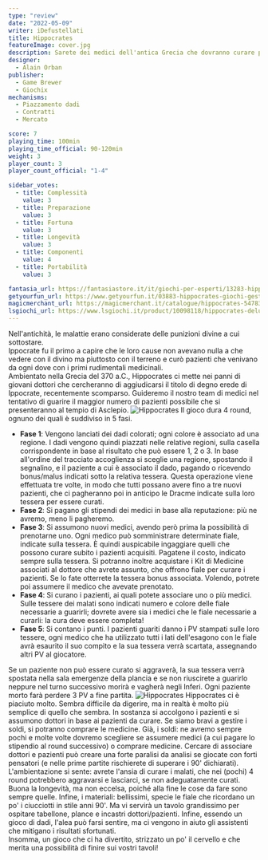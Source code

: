 ```yaml
---
type: "review"
date: "2022-05-09"
writer: iDefustellati
title: Hippocrates
featureImage: cover.jpg
description: Sarete dei medici dell'antica Grecia che dovranno curare pazienti e diventare eredi di Hippocrates!
designer:
  - Alain Orban
publisher:
  - Game Brewer
  - Giochix
mechanisms:
  - Piazzamento dadi
  - Contratti
  - Mercato

score: 7
playing_time: 100min
playing_time_official: 90-120min
weight: 3
player_count: 3
player_count_official: "1-4"

sidebar_votes:
  - title: Complessità
    value: 3
  - title: Preparazione
    value: 3
  - title: Fortuna
    value: 3
  - title: Longevità
    value: 3
  - title: Componenti
    value: 4
  - title: Portabilità
    value: 3

fantasia_url: https://fantasiastore.it/it/giochi-per-esperti/13283-hippocrates.html
getyourfun_url: https://www.getyourfun.it/03883-hippocrates-giochi-gestionali.html
magicmerchant_url: https://magicmerchant.it/catalogue/hippocrates-54783/
lsgiochi_url: https://www.lsgiochi.it/product/10098118/hippocrates-deluxe
---
```


<Setting>
  Nell'antichità, le malattie erano considerate delle punizioni divine a cui
  sottostare.
  <br />
  Ippocrate fu il primo a capire che le loro cause non avevano nulla a che
  vedere con il divino ma piuttosto con il terreno e curò pazienti che venivano
  da ogni dove con i primi rudimentali medicinali.
  <br />
  Ambientato nella Grecia del 370 a.C., Hippocrates ci mette nei panni di
  giovani dottori che cercheranno di aggiudicarsi il titolo di degno erede di
  Ippocrate, recentemente scomparso. Guideremo il nostro team di medici nel
  tentativo di guarire il maggior numero di pazienti possibile che si
  presenteranno al tempio di Asclepio.
</Setting>

<img src="./game1.png" alt="Hippocrates" />

<Rules>
  Il gioco dura 4 round, ognuno dei quali è suddiviso in 5 fasi.
  <ul>
    <li>
      <strong>Fase 1</strong>: Vengono lanciati dei dadi colorati; ogni colore è
      associato ad una regione. I dadi vengono quindi piazzati nelle relative
      regioni, sulla casella corrispondente in base al risultato che può essere
      1, 2 o 3. In base all'ordine del tracciato accoglienza si sceglie una
      regione, spostando il segnalino, e il paziente a cui è associato il dado,
      pagando o ricevendo bonus/malus indicati sotto la relativa tessera. Questa
      operazione viene effettuata tre volte, in modo che tutti possano avere
      fino a tre nuovi pazienti, che ci pagheranno poi in anticipo le Dracme
      indicate sulla loro tessera per essere curati.
    </li>
    <li>
      <strong>Fase 2</strong>: Si pagano gli stipendi dei medici in base alla
      reputazione: più ne avremo, meno li pagheremo.
    </li>
    <li>
      <strong>Fase 3</strong>: Si assumono nuovi medici, avendo però prima la
      possibilità di prenotarne uno. Ogni medico può somministrare determinate
      fiale, indicate sulla tessera. È quindi auspicabile ingaggiare quelli che
      possono curare subito i pazienti acquisiti. Pagatene il costo, indicato
      sempre sulla tessera. Si potranno inoltre acquistare i Kit di Medicine
      associati al dottore che avrete assunto, che offrono fiale per curare i
      pazienti. Se lo fate otterrete la tessera bonus associata. Volendo,
      potrete poi assumere il medico che avevate prenotato.
    </li>
    <li>
      <strong>Fase 4</strong>: Si curano i pazienti, ai quali potete associare
      uno o più medici. Sulle tessere dei malati sono indicati numero e colore
      delle fiale necessarie a guarirli; dovrete avere sia i medici che le fiale
      necessarie a curarli: la cura deve essere completa!
    </li>
    <li>
      <strong>Fase 5</strong>: Si contano i punti. I pazienti guariti danno i PV
      stampati sulle loro tessere, ogni medico che ha utilizzato tutti i lati
      dell'esagono con le fiale avrà esaurito il suo compito e la sua tessera
      verrà scartata, assegnando altri PV al giocatore.
    </li>
  </ul>
  Se un paziente non può essere curato si aggraverà, la sua tessera verrà
  spostata nella sala emergenze della plancia e se non riuscirete a guarirlo
  neppure nel turno successivo morirà e vagherà negli Inferi. Ogni paziente
  morto farà perdere 3 PV a fine partita.
</Rules>

<img src="./game2.png" alt="Hippocrates" />

<Feedback>
  Hippocrates ci è piaciuto molto. Sembra difficile da digerire, ma in realtà è
  molto più semplice di quello che sembra. In sostanza si accolgono i pazienti e
  si assumono dottori in base ai pazienti da curare. Se siamo bravi a gestire i
  soldi, si potranno comprare le medicine. Già, i soldi: ne avremo sempre pochi
  e molte volte dovremo scegliere se assumere medici (a cui pagare lo stipendio
  al round successivo) o comprare medicine. Cercare di associare dottori e
  pazienti può creare una forte paralisi da analisi se giocate con forti
  pensatori (e nelle prime partite rischierete di superare i 90' dichiarati).
  <br />
  L'ambientazione si sente: avrete l'ansia di curare i malati, che nei (pochi) 4
  round potrebbero aggravarsi e lasciarci, se non adeguatamente curati. Buona la
  longevità, ma non eccelsa, poiché alla fine le cose da fare sono sempre
  quelle. Infine, i materiali: bellissimi, specie le fiale che ricordano un po'
  i ciucciotti in stile anni 90'. Ma vi servirà un tavolo grandissimo per
  ospitare tabellone, plance e incastri dottori/pazienti. Infine, essendo un
  gioco di dadi, l'alea può farsi sentire, ma ci vengono in aiuto gli assistenti
  che mitigano i risultati sfortunati.
  <br />
  Insomma, un gioco che ci ha divertito, strizzato un po' il cervello e che
  merita una possibilità di finire sui vostri tavoli!
</Feedback>

<Instagram id="CdVfmzQjhmX" />
